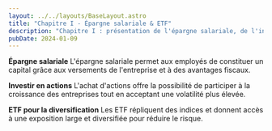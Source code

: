 ```yaml
---
layout: ../../layouts/BaseLayout.astro
title: "Chapitre I - Épargne salariale & ETF"
description: "Chapitre I : présentation de l'épargne salariale, de l'investissement en actions et des ETF pour diversifier son portefeuille."
pubDate: 2024-01-09
---
```


**Épargne salariale**
L'épargne salariale permet aux employés de constituer un capital grâce aux versements de l'entreprise et à des avantages fiscaux.

**Investir en actions**
L'achat d'actions offre la possibilité de participer à la croissance des entreprises tout en acceptant une volatilité plus élevée.

**ETF pour la diversification**
Les ETF répliquent des indices et donnent accès à une exposition large et diversifiée pour réduire le risque.
